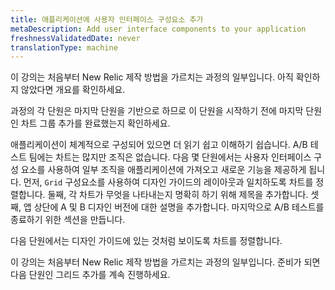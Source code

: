 ```yaml
---
title: 애플리케이션에 사용자 인터페이스 구성요소 추가
metaDescription: Add user interface components to your application
freshnessValidatedDate: never
translationType: machine
---
```


<Callout variant="tip">
  이 강의는 처음부터 New Relic 제작 방법을 가르치는 과정의 일부입니다. 아직 확인하지 않았다면 개요를 확인하세요.

  과정의 각 단원은 마지막 단원을 기반으로 하므로 이 단원을 시작하기 전에 마지막 단원인 차트 그룹 추가를 완료했는지 확인하세요.
</Callout>

애플리케이션이 체계적으로 구성되어 있으면 더 읽기 쉽고 이해하기 쉽습니다. A/B 테스트 팀에는 차트는 많지만 조직은 없습니다. 다음 몇 단원에서는 사용자 인터페이스 구성 요소를 사용하여 일부 조직을 애플리케이션에 가져오고 새로운 기능을 제공하게 됩니다. 먼저, `Grid` 구성요소를 사용하여 디자인 가이드의 레이아웃과 일치하도록 차트를 정렬합니다. 둘째, 각 차트가 무엇을 나타내는지 명확히 하기 위해 제목을 추가합니다. 셋째, 앱 상단에 A 및 B 디자인 버전에 대한 설명을 추가합니다. 마지막으로 A/B 테스트를 종료하기 위한 섹션을 만듭니다.

다음 단원에서는 디자인 가이드에 있는 것처럼 보이도록 차트를 정렬합니다.

<Callout variant="course">
  이 강의는 처음부터 New Relic 제작 방법을 가르치는 과정의 일부입니다. 준비가 되면 다음 단원인 그리드 추가를 계속 진행하세요.
</Callout>